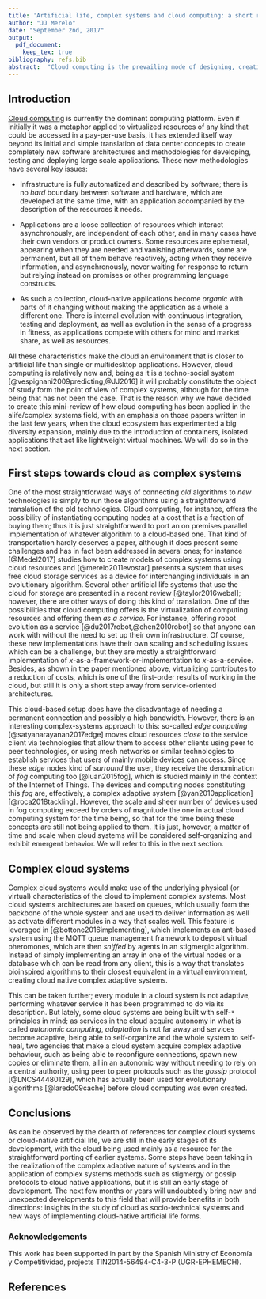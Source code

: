 ```yaml
---
title: 'Artificial life, complex systems and cloud computing: a short review'
author: "JJ Merelo"
date: "September 2nd, 2017"
output: 
  pdf_document: 
    keep_tex: true
bibliography: refs.bib
abstract:  "Cloud computing is the prevailing mode of designing, creating and deploying complex applications nowadays. Its underlying assumptions include distributed computing, but also new concepts that need to be incorporated in the different fields. In this short paper we will make a review of how the world of cloud computing has intersected the complex systems and artificial life field, and how it has been used as inspiration for new models or implementation of new and powerful algorithms"
---
```


## Introduction


[Cloud computing](https://en.wikipedia.org/wiki/Cloud_computing) is currently the dominant computing platform. Even if initially it was a metaphor applied to virtualized resources of any kind that could be accessed in a pay-per-use basis, it has extended itself way beyond its initial and simple translation of data center concepts to create completely new software architectures and methodologies for developing, testing and deploying large scale applications. 
These new methodologies have several key issues:

* Infrastructure is fully automatized and described by software; there is no *hard* boundary between software and hardware, which are developed at the same time, with an application accompanied by the description of the resources it needs. 

* Applications are a loose collection of resources which interact asynchronously, are independent of each other, and in many cases have their own vendors or product owners. Some resources are ephemeral, appearing when they are needed and vanishing afterwards, some are permanent, but all of them behave reactively, acting when they receive information, and asynchronously, never waiting for response to return but relying instead on promises or other programming language constructs.

* As such a collection, cloud-native applications become *organic*
  with parts of it changing without making the application as a whole a different one. There is internal evolution with continuous integration, testing and deployment, as well as evolution in the sense of a progress in fitness, as applications compete with others for mind and market share, as well as resources.

All these characteristics make the cloud an environment that is closer to artificial life than single or multidesktop applications. However, cloud computing is relatively new and, being as it is a techno-social system [@vespignani2009predicting,@JJ2016] it will probably constitute the object of study form the point of view of complex systems, although for the time being that has not been the case. That is the reason why we have decided to create this mini-review of how cloud computing has been applied in the alife/complex systems field, with an emphasis on those papers written in the last few years, when the cloud ecosystem has experimented a big diversity expansion, mainly due to the introduction of containers, isolated applications that act like lightweight virtual machines. We will do so in the next section.

## First steps towards cloud as complex systems

One of the most straightforward ways of connecting *old* algorithms to *new* technologies is simply to run those algorithms using a straightforward translation of the old technologies. Cloud computing, for instance, offers the possibility of instantiating computing nodes at a cost that is a fraction of buying them; thus it is just straightforward to port an on premises parallel implementation of whatever algorithm to a cloud-based one. That kind of transportation hardly deserves a paper, although it does present some challenges and has in fact been addressed in several ones; for instance [@Medel2017] studies how to create models of complex systems using cloud resources and [@merelo2011evostar] presents a system that uses free cloud storage services as a device for interchanging individuals in an evolutionary algorithm. Several other artificial life systems that use the cloud for storage are presented in a recent review [@taylor2016webal]; however, there are other ways of doing this kind of translation. One of the possibilities that cloud computing offers is the virtualization of computing resources and offering them *as a service*. For instance, offering robot evolution as a service [@du2017robot,@chen2010robot] so that anyone can work with without the need to set up their own infrastructure. Of course, these new implementations have their own scaling and scheduling issues which can be a challenge, but they are mostly a straightforward implementation of *x*-as-a-framework-or-implementation to *x*-as-a-service. Besides, as shown in the paper mentioned above, virtualizing contributes to a reduction of costs, which is one of the first-order results of working in the cloud, but still it is only a short step away from service-oriented architectures. 



This cloud-based setup does have the disadvantage of needing a permanent connection and possibly a high bandwidth. However, there is an interesting complex-systems approach to this: so-called *edge computing* [@satyanarayanan2017edge] moves cloud resources *close* to the service client via technologies that allow them to access other clients using peer to peer technologies, or using mesh networks or similar technologies to establish services that users of mainly mobile devices can access. Since these *edge* nodes kind of *surround* the user, they receive the denomination of *fog* computing too [@luan2015fog], which is studied mainly in the context of the Internet of Things. The devices and computing nodes constituting this *fog* are, effectively, a complex adaptive system [@yan2010application][@roca2018tackling]. However, the scale and sheer number of devices used in fog computing exceed by orders of magnitude the one in actual cloud computing system for the time being, so that for the time being these concepts are still not being applied to them. It is just, however, a matter of time and scale when cloud systems will be considered self-organizing and exhibit emergent behavior. We will refer to this in the next section.

## Complex cloud systems 

Complex cloud systems would make use of the underlying physical (or virtual) characteristics of the cloud to implement complex systems. Most cloud systems architectures are based on queues, which usually form the backbone of the whole system and are used to deliver information as well as activate different modules in a way that scales well. This feature is leveraged in [@bottone2016implementing], which implements an ant-based system using the MQTT queue management framework to deposit virtual pheromones, which are then *sniffed* by agents in an stigmergic algorithm. Instead of simply implementing an array in one of the virtual nodes or a database which can be read from any client, this is a way that translates bioinspired algorithms to their closest equivalent in a virtual environment, creating cloud native complex adaptive systems.

This can be taken further; every module in a cloud system is not adaptive, performing whatever service it has been programmed to do via its description. But lately, some cloud systems are being built with self-`*` principles in mind; as services in the cloud acquire autonomy in what is called *autonomic computing*, *adaptation* is not far away and services become adaptive, being able to self-organize and the whole system to self-heal, two agencies that make a cloud system acquire complex adaptive behaviour, such as being able to reconfigure connections, spawn new copies or eliminate them, all in an autonomic way without needing to rely on a central authority, using peer to peer protocols such as the *gossip* protocol [@LNCS44480129], which has actually been used for evolutionary algorithms [@laredo09cache] before cloud computing was even created. 

## Conclusions

As can be observed by the dearth of references for complex cloud systems or cloud-native artificial life, we are still in the early stages of its development, with the cloud being used mainly as a resource for the straightforward porting of earlier systems. Some steps have been taking in the realization of the complex adaptive nature of systems and in the application of complex systems methods such as stigmergy or gossip protocols to cloud native applications, but it is still an early stage of development. The next few months or years will undoubtedly bring new and unexpected developments to this field that will provide benefits in both directions: insights in the study of cloud as socio-technical systems and new ways of implementing cloud-native artificial life forms.

### Acknowledgements

This work has been supported in part by the Spanish Ministry of Economía y Competitividad, projects TIN2014-56494-C4-3-P (UGR-EPHEMECH).


## References
